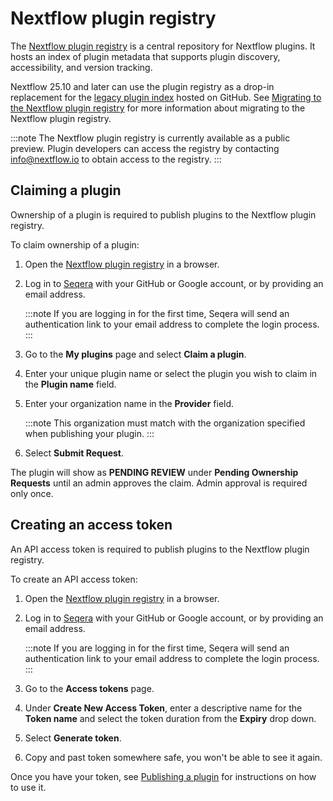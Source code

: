 # Nextflow plugin registry

The [Nextflow plugin registry](https://registry.nextflow.io/) is a central repository for Nextflow plugins. It hosts an index of plugin metadata that supports plugin discovery, accessibility, and version tracking.

Nextflow 25.10 and later can use the plugin registry as a drop-in replacement for the [legacy plugin index](https://github.com/nextflow-io/plugins) hosted on GitHub. See [Migrating to the Nextflow plugin registry][migrate-plugin-page] for more information about migrating to the Nextflow plugin registry.

:::note
The Nextflow plugin registry is currently available as a public preview. Plugin developers can access the registry by contacting [info@nextflow.io](mailto:info@nextflow.io) to obtain access to the registry.
:::

## Claiming a plugin

Ownership of a plugin is required to publish plugins to the Nextflow plugin registry.

To claim ownership of a plugin:

1. Open the [Nextflow plugin registry](https://registry.nextflow.io/) in a browser.

2. Log in to [Seqera](https://cloud.seqera.io/login) with your GitHub or Google account, or by providing an email address.

    :::note
    If you are logging in for the first time, Seqera will send an authentication link to your email address to complete the login process.
    :::

3. Go to the **My plugins** page and select **Claim a plugin**.

4. Enter your unique plugin name or select the plugin you wish to claim in the **Plugin name** field.

5. Enter your organization name in the **Provider** field.

    :::note
    This organization must match with the organization specified when publishing your plugin.
    :::

6. Select **Submit Request**.

The plugin will show as **PENDING REVIEW** under **Pending Ownership Requests** until an admin approves the claim. Admin approval is required only once.

## Creating an access token

An API access token is required to publish plugins to the Nextflow plugin registry.

To create an API access token:

1. Open the [Nextflow plugin registry](https://registry.nextflow.io/) in a browser.

2. Log in to [Seqera](https://cloud.seqera.io/login) with your GitHub or Google account, or by providing an email address.

    :::note
    If you are logging in for the first time, Seqera will send an authentication link to your email address to complete the login process.
    :::

3. Go to the **Access tokens** page.

4. Under **Create New Access Token**, enter a descriptive name for the **Token name** and select the token duration from the **Expiry** drop down.

5. Select **Generate token**.

6. Copy and past token somewhere safe, you won't be able to see it again.

Once you have your token, see [Publishing a plugin][gradle-plugin-publish] for instructions on how to use it.

[gradle-plugin-publish]: /nextflow_docs/nextflow_repo/docs/guides/gradle-plugin.mdx#publishing-a-plugin
[migrate-plugin-page]: /nextflow_docs/nextflow_repo/docs/guides/migrate-plugin.mdx#migrating-to-the-nextflow-plugin-registry